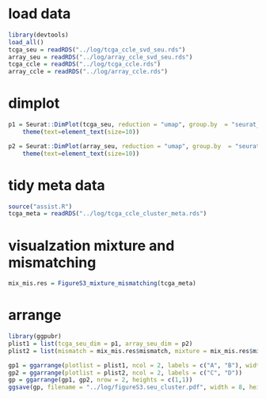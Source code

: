 # load data
```r
library(devtools)
load_all()
tcga_seu = readRDS("../log/tcga_ccle_svd_seu.rds")
array_seu = readRDS("../log/array_ccle_svd_seu.rds")
tcga_ccle = readRDS("../log/tcga_ccle.rds")
array_ccle = readRDS("../log/array_ccle.rds")
```

# dimplot
```r
p1 = Seurat::DimPlot(tcga_seu, reduction = "umap", group.by  = "seurat_clusters", label = TRUE, pt.size = 0.5) + Seurat::NoLegend() +
    theme(text=element_text(size=10))

p2 = Seurat::DimPlot(array_seu, reduction = "umap", group.by  = "seurat_clusters", label = TRUE, pt.size = 0.5) + Seurat::NoLegend() +
    theme(text=element_text(size=10))

```
# tidy meta data
```r
source("assist.R")
tcga_meta = readRDS("../log/tcga_ccle_cluster_meta.rds")
```

# visualzation mixture and mismatching

```r
mix_mis.res = FigureS3_mixture_mismatching(tcga_meta)
```
# arrange
```r
library(ggpubr)
plist1 = list(tcga_seu_dim = p1, array_seu_dim = p2)
plist2 = list(mismatch = mix_mis.res$mismatch, mixture = mix_mis.res$mixture)

gp1 = ggarrange(plotlist = plist1, ncol = 2, labels = c("A", "B"), widths = c(1.2, 1))
gp2 = ggarrange(plotlist = plist2, ncol = 2, labels = c("C", "D"))
gp = ggarrange(gp1, gp2, nrow = 2, heights = c(1,1))
ggsave(gp, filename = "../log/figureS3.seu_cluster.pdf", width = 8, height = 8)
```
